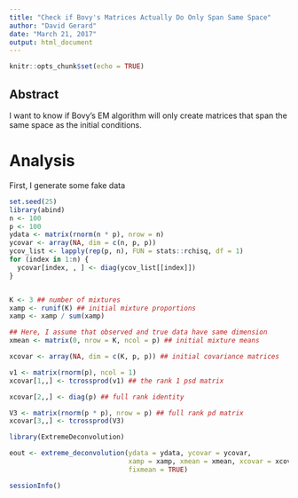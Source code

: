 ```yaml
---
title: "Check if Bovy's Matrices Actually Do Only Span Same Space"
author: "David Gerard"
date: "March 21, 2017"
output: html_document
---
```


```r
knitr::opts_chunk$set(echo = TRUE)
```

## Abstract

I want to know if Bovy's EM algorithm will only create matrices that span the same space as the initial conditions.

# Analysis

First, I generate some fake data

```r
set.seed(25)
library(abind)
n <- 100
p <- 100
ydata <- matrix(rnorm(n * p), nrow = n)
ycovar <- array(NA, dim = c(n, p, p))
ycov_list <- lapply(rep(p, n), FUN = stats::rchisq, df = 1)
for (index in 1:n) {
  ycovar[index, , ] <- diag(ycov_list[[index]])
}


K <- 3 ## number of mixtures
xamp <- runif(K) ## initial mixture proportions
xamp <- xamp / sum(xamp)

## Here, I assume that observed and true data have same dimension
xmean <- matrix(0, nrow = K, ncol = p) ## initial mixture means

xcovar <- array(NA, dim = c(K, p, p)) ## initial covariance matrices

v1 <- matrix(rnorm(p), ncol = 1)
xcovar[1,,] <- tcrossprod(v1) ## the rank 1 psd matrix

xcovar[2,,] <- diag(p) ## full rank identity

V3 <- matrix(rnorm(p * p), nrow = p) ## full rank pd matrix
xcovar[3,,] <- tcrossprod(V3)
```

```r
library(ExtremeDeconvolution)

eout <- extreme_deconvolution(ydata = ydata, ycovar = ycovar,
                              xamp = xamp, xmean = xmean, xcovar = xcovar,
                              fixmean = TRUE)

```


```r
sessionInfo()
```
